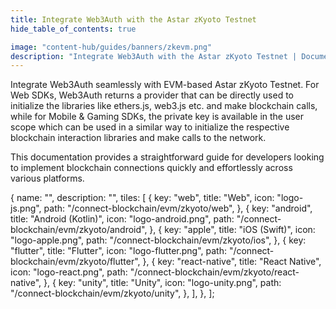 ```yaml
---
title: Integrate Web3Auth with the Astar zKyoto Testnet
hide_table_of_contents: true

image: "content-hub/guides/banners/zkevm.png"
description: "Integrate Web3Auth with the Astar zKyoto Testnet | Documentation - Web3Auth"
---
```



<SEO
  title="Integrate Web3Auth with the Astar zKyoto Testnet"
  description="Integrate Web3Auth with the Astar zKyoto Testnet | Documentation - Web3Auth"
  image="https://web3auth.io/docs/content-hub/guides/banners/zkevm.png"
  slug="/connect-blockchain/evm/zkyoto"
/>

Integrate Web3Auth seamlessly with EVM-based Astar zKyoto Testnet. For Web SDKs, Web3Auth returns a
provider that can be directly used to initialize the libraries like ethers.js, web3.js etc. and make
blockchain calls, while for Mobile & Gaming SDKs, the private key is available in the user scope
which can be used in a similar way to initialize the respective blockchain interaction libraries and
make calls to the network.

This documentation provides a straightforward guide for developers looking to implement blockchain
connections quickly and effortlessly across various platforms.

  {
    name: "",
    description: "",
    tiles: [
      {
        key: "web",
        title: "Web",
        icon: "logo-js.png",
        path: "/connect-blockchain/evm/zkyoto/web",
      },
      {
        key: "android",
        title: "Android (Kotlin)",
        icon: "logo-android.png",
        path: "/connect-blockchain/evm/zkyoto/android",
      },
      {
        key: "apple",
        title: "iOS (Swift)",
        icon: "logo-apple.png",
        path: "/connect-blockchain/evm/zkyoto/ios",
      },
      {
        key: "flutter",
        title: "Flutter",
        icon: "logo-flutter.png",
        path: "/connect-blockchain/evm/zkyoto/flutter",
      },
      {
        key: "react-native",
        title: "React Native",
        icon: "logo-react.png",
        path: "/connect-blockchain/evm/zkyoto/react-native",
      },
      {
        key: "unity",
        title: "Unity",
        icon: "logo-unity.png",
        path: "/connect-blockchain/evm/zkyoto/unity",
      },
    ],
  },
];

<Tiles tileGroups={zKyoto} />
